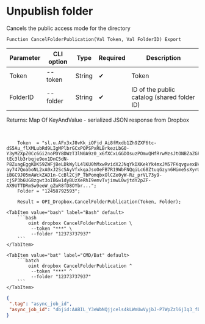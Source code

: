 ﻿---
sidebar_position: 2
description: Unpublish folder and other functions to work with Dropbox in the Open Integration Package, a free open-source integration library for 1C:Enterprise 8, OneScript and CLI
keywords: [1C, 1С, 1С:Enterprise, 1С:Enterprise 8.3, API, Integration, Services, Exchange, OneScript, CLI, Dropbox]
---


# Unpublish folder
 Cancels the public access mode for the directory



`Function CancelFolderPublication(Val Token, Val FolderID) Export`

  | Parameter | CLI option | Type | Required | Description |
  |-|-|-|-|-|
  | Token | --token | String | &#x2714; | Token |
  | FolderID | --folder | String | &#x2714; | ID of the public catalog (shared folder ID) |

  
  Returns:  Map Of KeyAndValue - serialized JSON response from Dropbox

<br/>




```bsl title="1C:Enterprise/OneScript code example"
    Token  = "sl.u.AFx3xJ8vKk_iOFjd_Ai8fMxdb1Zh9ZXF6tc-dS5Au_flXMLubRd9LIgMPlbrGCxPOPSPxRLBrkezLbG0-Y3yMZXpZ0Cc6Gi2noPDY8DWzT3lN0A9z0_x6fXCxLGGDOsuzPOmvQHfRrwMzsJtONBZaZGFE08bvBdNfAkH6nLgOAYyAOEWJHdbwW9PbneOd0DUd6L48Br3yHsk-tEc3lb3rbqje9ox1DnC5dN-P8ZuagEggKDK59ZWFjBeLDkWylL4lKU0hMxwRvidX2JNqYkDXKekYk4mxJM57FKqvgvexBV2B140QS3u0zMd359cAPKdhEwv01DkBZvrS2PdVN-ay747QoaboNL2xA0xJ2ScSAyVfxkgaJsoOeFB7R19WbFNQqiLc68ZtuqGzyn6Hime5sXyrUt9E5trukJ714pVhJsoHUDEw0xk0xtHoeVJfwH6ewi0lw2SZETjMl4rCm9a16Is89bwhEKVv5DK4PHyHJxNuo5aCuGc7EAg1eCBYG2yMlM2bGBEP1Xs2SOvRu_eNw41860qaLJa5DgZg1atGMiKXMPSZ8Qt_GxaG0ALnxOnwee2a28O3Vuc1izUpsIv-iBGC9JO5mAWckZAD1n-CcBl2CjP_TbPomqbxOlCZe0yW-Rz_prVL73y9-cjSP3b6UG8zgwt3oIBGw1dyBUzXeRhI9emvTvjimwL0wjtdY2pZF-AX9UTTDRmSw9eeW_gZuR8fD8OYbr...";
    Folder = "12458792593";

    Result = OPI_Dropbox.CancelFolderPublication(Token, Folder);
```
 

 <Tabs>
  
    <TabItem value="bash" label="Bash" default>
        ```bash
            oint dropbox CancelFolderPublication \
             --token "***" \
             --folder "12373737937"
        ```
    </TabItem>
  
    <TabItem value="bat" label="CMD/Bat" default>
        ```batch
            oint dropbox CancelFolderPublication ^
             --token "***" ^
             --folder "12373737937"
        ```
    </TabItem>
</Tabs>


```json title="Result"
{
 ".tag": "async_job_id",
 "async_job_id": "dbjid:AABIL_Y3eWbNQjjcels4kLWmUwVyjbJ-P7WpZzl6jIq3_fb2oSve73rWjYkC5VFtf8SOK2kP67Ms--L0g4pcUNzO"
}
```
